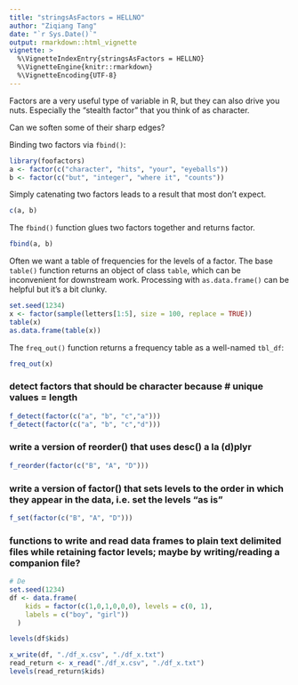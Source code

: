 ```yaml
---
title: "stringsAsFactors = HELLNO"
author: "Ziqiang Tang"
date: "`r Sys.Date()`"
output: rmarkdown::html_vignette
vignette: >
  %\VignetteIndexEntry{stringsAsFactors = HELLNO}
  %\VignetteEngine{knitr::rmarkdown}
  %\VignetteEncoding{UTF-8}
---
```


Factors are a very useful type of variable in R, but they can also drive you nuts. Especially the "stealth factor" that you think of as character.

Can we soften some of their sharp edges?

Binding two factors via `fbind()`:

```r
library(foofactors)
a <- factor(c("character", "hits", "your", "eyeballs"))
b <- factor(c("but", "integer", "where it", "counts"))
```

Simply catenating two factors leads to a result that most don't expect.

```r
c(a, b)
```

The `fbind()` function glues two factors together and returns factor.

```r
fbind(a, b)
```

Often we want a table of frequencies for the levels of a factor. The base `table()` function returns an object of class `table`, which can be inconvenient for downstream work.  Processing with `as.data.frame()` can be helpful but it's a bit clunky.

```r
set.seed(1234)
x <- factor(sample(letters[1:5], size = 100, replace = TRUE))
table(x)
as.data.frame(table(x))
```

The `freq_out()` function returns a frequency table as a well-named `tbl_df`:

```r
freq_out(x)
```

### detect factors that should be character because # unique values = length
```r
f_detect(factor(c("a", "b", "c","a")))
f_detect(factor(c("a", "b", "c","d")))
```

### write a version of reorder() that uses desc() a la (d)plyr
```r
f_reorder(factor(c("B", "A", "D")))
```

### write a version of factor() that sets levels to the order in which they appear in the data, i.e. set the levels “as is”
```r
f_set(factor(c("B", "A", "D")))
```

### functions to write and read data frames to plain text delimited files while retaining factor levels; maybe by writing/reading a companion file?
```r
# De
set.seed(1234)
df <- data.frame(
    kids = factor(c(1,0,1,0,0,0), levels = c(0, 1),
    labels = c("boy", "girl"))
  )

levels(df$kids)

x_write(df, "./df_x.csv", "./df_x.txt")
read_return <- x_read("./df_x.csv", "./df_x.txt")
levels(read_return$kids)
```
